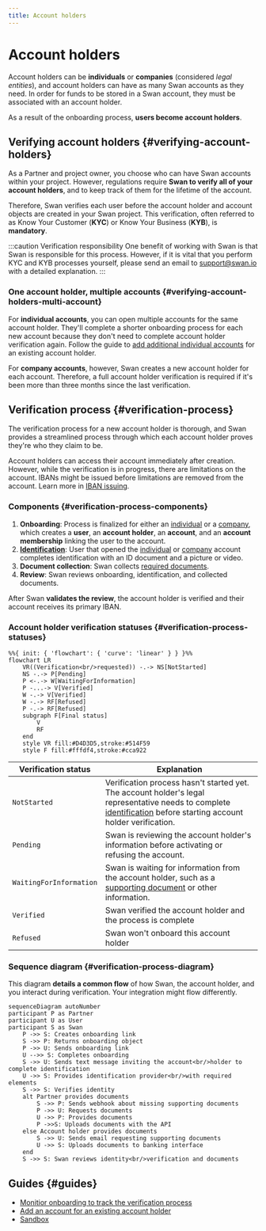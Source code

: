 ```yaml
---
title: Account holders
---
```


# Account holders


> <AccountHolderDefinition />

Account holders can be **individuals** or **companies** (considered *legal entities*), and account holders can have as many Swan accounts as they need.
In order for funds to be stored in a Swan account, they must be associated with an account holder.

As a result of the onboarding process, **users become account holders**.

## Verifying account holders {#verifying-account-holders}

As a Partner and project owner, you choose who can have Swan accounts within your project.
However, regulations require **Swan to verify all of your account holders**, and to keep track of them for the lifetime of the account.

Therefore, Swan verifies each user before the account holder and account objects are created in your Swan project.
This verification, often referred to as Know Your Customer (**KYC**) or Know Your Business (**KYB**), is **mandatory**.

:::caution Verification responsibility
One benefit of working with Swan is that Swan is responsible for this process.
However, if it is vital that you perform KYC and KYB processes yourself, please send an email to support@swan.io with a detailed explanation.
:::

### One account holder, multiple accounts {#verifying-account-holders-multi-account}

For **individual accounts**, you can open multiple accounts for the same account holder.
They'll complete a shorter onboarding process for each new account because they don't need to complete account holder verification again.
Follow the guide to [add additional individual accounts](./guide-add-additional-account.mdx) for an existing account holder.

For **company accounts**, however, Swan creates a new account holder for each account.
Therefore, a full account holder verification is required if it's been more than three months since the last verification.

## Verification process {#verification-process}

The verification process for a new account holder is thorough, and Swan provides a streamlined process through which each account holder proves they're who they claim to be.

Account holders can access their account immediately after creation.
However, while the verification is in progress, there are limitations on the account.
IBANs might be issued before limitations are removed from the account.
Learn more in [IBAN issuing](../../accounts/ibans/index.mdx).

### Components {#verification-process-components}

1. **Onboarding**: Process is finalized for either an [individual](../individual/index.mdx) or a [company](../company/index.mdx), which creates a **user**, an **account holder**, an **account**, and an **account membership** linking the user to the account.
1. [**Identification**](../../users/identifications/index.mdx): User that opened the [individual](../individual/index.mdx#identification-recommendations) or [company](../company/index.mdx#identification-recommendations) account completes identification with an ID document and a picture or video.
1. **Document collection**: Swan collects [required documents](../../accounts/documents/index.mdx).
1. **Review**: Swan reviews onboarding, identification, and collected documents.

After Swan **validates the review**, the account holder is verified and their account receives its primary IBAN.

### Account holder verification statuses {#verification-process-statuses}

```mermaid
%%{ init: { 'flowchart': { 'curve': 'linear' } } }%%
flowchart LR
    VR((Verification<br/>requested)) -.-> NS[NotStarted]
    NS -.-> P[Pending]
    P <-.-> W[WaitingForInformation]
    P -...-> V[Verified]
    W -.-> V[Verified]
    W -.-> RF[Refused]
    P -.-> RF[Refused]
    subgraph F[Final status]
        V
        RF
    end
    style VR fill:#D4D3D5,stroke:#514F59
    style F fill:#fffdf4,stroke:#cca922
```

| Verification status | Explanation |
|---|---|
| `NotStarted` | Verification process hasn't started yet. The account holder's legal representative needs to complete [identification](../../users/identifications/index.mdx) before starting account holder verification. |
| `Pending` | Swan is reviewing the account holder's information before activating or refusing the account. |
| `WaitingForInformation` | Swan is waiting for information from the account holder, such as a [supporting document](../../accounts/documents/index.mdx) or other information. |
| `Verified` | Swan verified the account holder and the process is complete |
| `Refused` | Swan won't onboard this account holder |

### Sequence diagram {#verification-process-diagram}

This diagram **details a common flow** of how Swan, the account holder, and you interact during verification.
Your integration might flow differently.

```mermaid
sequenceDiagram autoNumber
participant P as Partner
participant U as User
participant S as Swan
    P ->> S: Creates onboarding link
    S ->> P: Returns onboarding object
    P ->> U: Sends onboarding link
    U -->> S: Completes onboarding
    S ->> U: Sends text message inviting the account<br/>holder to complete identification
    U ->> S: Provides identification provider<br/>with required elements
    S ->> S: Verifies identity
    alt Partner provides documents
        S ->> P: Sends webhook about missing supporting documents
        P ->> U: Requests documents
        U ->> P: Provides documents
        P ->>S: Uploads documents with the API
    else Account holder provides documents
        S ->> U: Sends email requesting supporting documents
        U ->> S: Uploads documents to banking interface
    end
    S ->> S: Swan reviews identity<br/>verification and documents
```

## Guides {#guides}

* [Monitior onboarding to track the verification process](../overview/guide-get-info.mdx)
* [Add an account for an existing account holder](./guide-add-additional-account.mdx)
* [Sandbox](./sandbox.mdx)